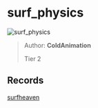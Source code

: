 
# surf_physics

![surf_physics](https://raw.githubusercontent.com/Sayt123/SurfMapPics/Maps-and-bonuses/csgo/surf_physics.jpg)

> Author: **ColdAnimation**
>
> Tier 2

## Records

[surfheaven](https://surfheaven.eu/map/surf_physics)

